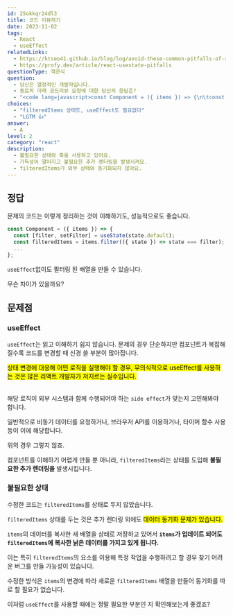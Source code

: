 ```yaml
---
id: 25okkqr24dl3
title: 코드 리뷰하기
date: 2023-11-02
tags:
  - React
  - useEffect
relatedLinks:
  - https://ktseo41.github.io/blog/log/avoid-these-common-pitfalls-of-react-usestate.html
  - https://profy.dev/article/react-usestate-pitfalls
questionType: 객관식
question:
  - 당신은 열정적인 개발자입니다.
  - 동료의 아래 코드리뷰 요청에 대한 당신의 응답은?
  - "<code lang=javascript>const Component = ({ items }) => {\n\tconst [filter, setFilter] = useState(null);\n\tconst [filteredItems, setFilteredItems] = useState([]);\n\tuseEffect(() => {\n\t\tif (filter) {\n\t\t\tsetFilteredItems(items.filter({state} => state === filter));\n\t\t}\n\t}, [filter]);\n\t... </code>"
choices:
  - "filteredItems 상태도, useEffect도 필요없다"
  - "LGTM 👍"
answer:
  - A
level: 2
category: "react"
description:
  - 불필요한 상태와 훅을 사용하고 있어요.
  - 가독성이 떨어지고 불필요한 추가 렌더링을 발생시켜요.
  - filteredItems가 외부 상태와 동기화되지 않아요.
---
```


## 정답

문제의 코드는 이렇게 정리하는 것이 이해하기도, 성능적으로도 좋습니다.

```javascript
const Component = ({ items }) => {
  const [filter, setFilter] = useState(state.default);
  const filteredItems = items.filter(({ state }) => state === filter);
  ...
};
```

`useEffect`없이도 필터링 된 배열을 만들 수 있습니다.

무슨 차이가 있을까요?

## 문제점

### useEffect

`useEffect`는 읽고 이해하기 쉽지 않습니다.
문제의 경우 단순하지만 컴포넌트가 복잡해질수록 코드를 변경할 때 신경 쓸 부분이 많아집니다.

<mark>
  상태 변경에 대응해 어떤 로직을 실행해야 할 경우, 무의식적으로 useEffect를
  사용하는 것은 많은 리액트 개발자가 저지르는 실수입니다.
</mark>

<br />
<br />

해당 로직이 외부 시스템과 함께 수행되어야 하는 `side effect`가 맞는지 고민해봐야 합니다.

일반적으로 비동기 데이터를 요청하거나, 브라우저 API를 이용하거나, 타이머 함수 사용 등이 이에 해당합니다.

위의 경우 그렇지 않죠.

컴포넌트를 이해하기 어렵게 만들 뿐 아니라, `filteredItems`라는 상태를 도입해 <b>불필요한 추가 렌더링을</b> 발생시킵니다.

### 불필요한 상태

수정한 코드는 `filteredItems`를 상태로 두지 않았습니다.

`filteredItems` 상태를 두는 것은 추가 렌더링 외에도 <mark>데이터 동기화 문제가 있습니다.</mark>

`items`의 데이터를 복사한 새 배열을 상태로 저장하고 있어서 <b>`items`가 업데이트 되어도 `filteredItems`에 복사한 낡은 데이터를 가지고 있게 됩니다.</b>

이는 특히 `filteredItems`의 요소를 이용해 특정 작업을 수행하려고 할 경우 찾기 어려운 버그를 만들 가능성이 있습니다.

수정한 방식은 `items`의 변경에 따라 새로운 `filteredItems` 배열을 만들어 동기화를 따로 할 필요가 없습니다.

이처럼 `useEffect`를 사용할 때에는 정말 필요한 부분인 지 확인해보는게 좋겠죠?
